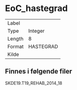 
# EoC_hastegrad

| | |
|----|----|
| Label    |  |
| Type     | Integer |
| Length   | 8    |
| Format   | HASTEGRAD |
| Kilde    |   |

## Finnes i følgende filer

SKDE19.T19_REHAB_2014_18

